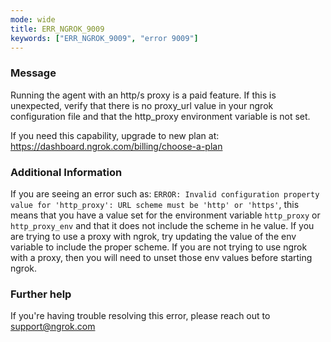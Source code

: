```yaml
---
mode: wide
title: ERR_NGROK_9009
keywords: ["ERR_NGROK_9009", "error 9009"]
---
```


### Message

Running the agent with an http/s proxy is a paid feature. If this is unexpected, verify that there is no proxy_url value in your ngrok configuration file and that the http_proxy environment variable is not set.

If you need this capability, upgrade to new plan at: https://dashboard.ngrok.com/billing/choose-a-plan

### Additional Information

If you are seeing an error such as: `ERROR: Invalid configuration property value for 'http_proxy': URL scheme must be 'http' or 'https'`, this means that you have a value set for the environment variable `http_proxy` or `http_proxy_env` and that it does not include the scheme in he value. If you are trying to use a proxy with ngrok, try updating the value of the env variable to include the proper scheme. If you are not trying to use ngrok with a proxy, then you will need to unset those env values before starting ngrok.

### Further help

If you're having trouble resolving this error, please reach out to [support@ngrok.com](mailto:support@ngrok.com?subject=Help%20with%20ERR_NGROK_9009)
